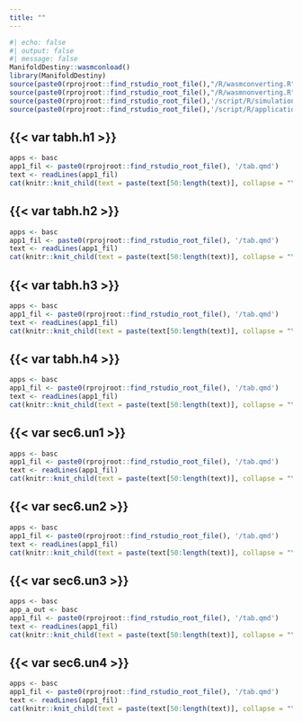 ```yaml
---
title: ""
---
```


```r
#| echo: false
#| output: false
#| message: false
ManifoldDestiny::wasmconload()
library(ManifoldDestiny)
source(paste0(rprojroot::find_rstudio_root_file(),"/R/wasmconverting.R"))
source(paste0(rprojroot::find_rstudio_root_file(),"/R/wasmnonverting.R"))
source(paste0(rprojroot::find_rstudio_root_file(),'/script/R/simulations.R'))
source(paste0(rprojroot::find_rstudio_root_file(),'/script/R/applications.R'))
```



::: {.callout-caution collapse="true"}
## {{< var tabh.h1 >}}
```r
apps <- basc
app1_fil <- paste0(rprojroot::find_rstudio_root_file(), '/tab.qmd')
text <- readLines(app1_fil)
cat(knitr::knit_child(text = paste(text[50:length(text)], collapse = "\n"), quiet = TRUE))
```
:::


::: {.callout-caution collapse="true"}
## {{< var tabh.h2 >}}
```r
apps <- basc
app1_fil <- paste0(rprojroot::find_rstudio_root_file(), '/tab.qmd')
text <- readLines(app1_fil)
cat(knitr::knit_child(text = paste(text[50:length(text)], collapse = "\n"), quiet = TRUE))
```
:::

::: {.callout-caution collapse="true"}
## {{< var tabh.h3 >}}
```r
apps <- basc
app1_fil <- paste0(rprojroot::find_rstudio_root_file(), '/tab.qmd')
text <- readLines(app1_fil)
cat(knitr::knit_child(text = paste(text[50:length(text)], collapse = "\n"), quiet = TRUE))
```
:::

::: {.callout-caution collapse="true"}
## {{< var tabh.h4 >}}
```r
apps <- basc
app1_fil <- paste0(rprojroot::find_rstudio_root_file(), '/tab.qmd')
text <- readLines(app1_fil)
cat(knitr::knit_child(text = paste(text[50:length(text)], collapse = "\n"), quiet = TRUE))
```
:::

::: {.callout-caution collapse="true"}
## {{< var sec6.un1 >}}
```r
apps <- basc
app1_fil <- paste0(rprojroot::find_rstudio_root_file(), '/tab.qmd')
text <- readLines(app1_fil)
cat(knitr::knit_child(text = paste(text[50:length(text)], collapse = "\n"), quiet = TRUE))
```
:::

::: {.callout-caution collapse="true"}
## {{< var sec6.un2 >}}
```r
apps <- basc
app1_fil <- paste0(rprojroot::find_rstudio_root_file(), '/tab.qmd')
text <- readLines(app1_fil)
cat(knitr::knit_child(text = paste(text[50:length(text)], collapse = "\n"), quiet = TRUE))
```
:::

::: {.callout-caution collapse="true"}
## {{< var sec6.un3 >}}
```r
apps <- basc
app_a_out <- basc
app1_fil <- paste0(rprojroot::find_rstudio_root_file(), '/tab.qmd')
text <- readLines(app1_fil)
cat(knitr::knit_child(text = paste(text[50:length(text)], collapse = "\n"), quiet = TRUE))
```
:::

::: {.callout-caution collapse="true"}
## {{< var sec6.un4 >}}
```r
apps <- basc
app1_fil <- paste0(rprojroot::find_rstudio_root_file(), '/tab.qmd')
text <- readLines(app1_fil)
cat(knitr::knit_child(text = paste(text[50:length(text)], collapse = "\n"), quiet = TRUE))
```
:::











